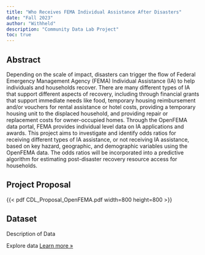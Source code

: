 ```yaml
---
title: "Who Receives FEMA Individual Assistance After Disasters"
date: "Fall 2023"
author: "Withheld"
description: "Community Data Lab Project"
toc: true
---
```


## Abstract

Depending on the scale of impact, disasters can trigger the flow of Federal Emergency Management Agency (FEMA) Individual Assistance (IA) to help individuals and households recover. There are many different types of IA that support different aspects of recovery, including through financial grants that support immediate needs like food, temporary housing reimbursement and/or vouchers for rental assistance or hotel costs, providing a temporary housing unit to the displaced household, and providing repair or replacement costs for owner-occupied homes. Through the OpenFEMA data portal, FEMA provides individual level data on IA applications and awards. This project aims to investigate and identify odds ratios for receiving different types of IA assistance, or not receiving IA assistance, based on key hazard, geographic, and demographic variables using the OpenFEMA data. The odds ratios will be incorporated into a predictive algorithm for estimating post-disaster recovery resource access for households.

## Project Proposal

{{< pdf CDL_Proposal_OpenFEMA.pdf width=800 height=800 >}}

## Dataset
Description of Data

Explore data [Learn more »](../datasets/dataset_ex1.qmd)